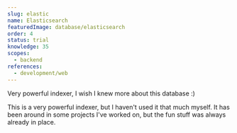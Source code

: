 ```yaml
---
slug: elastic
name: Elasticsearch
featuredImage: database/elasticsearch
order: 4
status: trial
knowledge: 35
scopes:
  - backend
references:
  - development/web
---
```


Very powerful indexer, I wish I knew more about this database :)

This is a very powerful indexer, but I haven't used it that much myself. It has been around in some projects I've worked on, but the fun stuff was always already in place.
